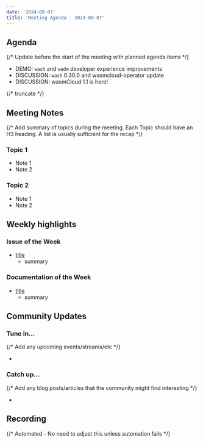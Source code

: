 ```yaml
---
date: '2024-08-07'
title: 'Meeting Agenda - 2024-08-07'
---
```


## Agenda

{/* Update before the start of the meeting with planned agenda items */}

- DEMO: `wash` and `wadm` developer experience improvements
- DISCUSSION: `wash` 0.30.0 and wasmcloud-operator update
- DISCUSSION: wasmCloud 1.1 is here!

{/* truncate */}

## Meeting Notes

{/* Add summary of topics during the meeting. Each Topic should have an H3 heading. A list is usually sufficient for the recap */}

### Topic 1

- Note 1
- Note 2

### Topic 2

- Note 1
- Note 2

## Weekly highlights

### Issue of the Week

- [title](https://github.com/wasmcloud/wasmcloud/issues/)
  - summary

### Documentation of the Week

- [title](/docs/intro)
  - summary

## Community Updates

### Tune in…

{/* Add any upcoming events/streams/etc */}

-

### Catch up…

{/* Add any blog posts/articles that the community might find interesting */}

-

## Recording

{/* Automated - No need to adjust this unless automation fails */}

<YouTube url="https://www.youtube.com/watch?v=1wPpNDqHzU8" />

